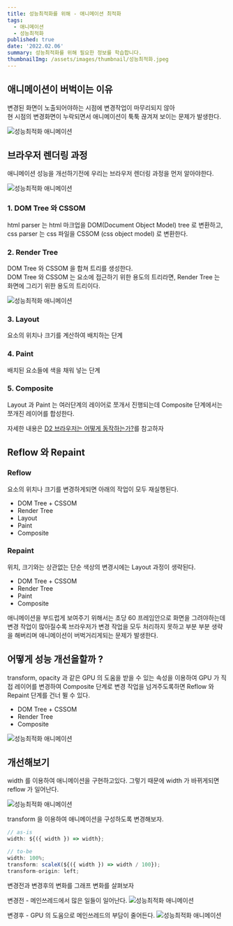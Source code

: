 ```yaml
---
title: 성능최적화를 위해 - 애니메이션 최적화
tags:
  - 애니메이션
  - 성능최적화
published: true
date: '2022.02.06' 
summary: 성능최적화를 위해 필요한 정보를 학습합니다.
thumbnailImg: /assets/images/thumbnail/성능최적화.jpeg
---
```


## 애니메이션이 버벅이는 이유 

변경된 화면이 노출되어야하는 시점에 변경작업이 마무리되지 않아    
현 시점의 변경화면이 누락되면서 애니메이션이 툭툭 끊겨져 보이는 문제가 발생한다.  

![성능최적화 애니메이션](/assets/images/post/성능최적화_애니메이션/성능최적화_애니메이션1.png)

## 브라우저 렌더링 과정

애니메이션 성능을 개선하기전에 우리는 브라우저 렌더링 과정을 먼저 알아야한다.

![성능최적화 애니메이션](/assets/images/post/성능최적화_애니메이션/성능최적화_애니메이션2.png)

### 1. DOM Tree 와 CSSOM

html parser 는 html 마크업을 DOM(Document Object Model) tree 로 변환하고, css parser 는 css 파일을 CSSOM (css object model) 로 변환한다.

### 2. Render Tree

DOM Tree 와 CSSOM 을 합쳐 트리를 생성한다.   
DOM Tree 와 CSSOM 는 요소에 접근하기 위한 용도의 트리라면, Render Tree 는 화면에 그리기 위한 용도의 트리이다.      


![성능최적화 애니메이션](/assets/images/post/성능최적화_애니메이션/성능최적화_애니메이션3.png)

### 3. Layout

요소의 위치나 크기를 계산하여 배치하는 단계 

### 4. Paint 

배치된 요소들에 색을 채워 넣는 단계

### 5. Composite

Layout 과 Paint 는 여러단계의 레이어로 쪼개서 진행되는데 Composite 단계에서는 쪼개진 레이어를 합성한다.


자세한 내용은 [D2 브라우저는 어떻게 동작하는가?](https://d2.naver.com/helloworld/59361)를 참고하자

## Reflow 와 Repaint 

### Reflow 
요소의 위치나 크기를 변경하게되면 아래의 작업이 모두 재실행된다.

- DOM Tree + CSSOM 
- Render Tree 
- Layout
- Paint 
- Composite 

### Repaint

위치, 크기와는 상관없는 단순 색상의 변경시에는 Layout 과정이 생략된다.

- DOM Tree + CSSOM 
- Render Tree 
- Paint 
- Composite 

애니메이션을 부드럽게 보여주기 위해서는 초당 60 프레임안으로 화면을 그려야하는데  변경 작업이 많아질수록 브라우저가 변경 작업을 모두 처리하지 못하고 
부분 부분 생략을 해버리며 애니메이션이 버벅거리게되는 문제가 발생한다.

## 어떻게 성능 개선을할까 ?

transform, opacity 과 같은 GPU 의 도움을 받을 수 있는 속성을 이용하여 GPU 가 직접 레이어를 변경하여 Composite 단계로 
변경 작업을 넘겨주도록하면 Reflow 와 Repaint 단계를 건너 뛸 수 있다.   

- DOM Tree + CSSOM 
- Render Tree 
- Composite 

![성능최적화 애니메이션](/assets/images/post/성능최적화_애니메이션/성능최적화_애니메이션4.png)

## 개선해보기 

width 를 이용하여 애니메이션을 구현하고있다. 그렇기 때문에 width 가 바뀌게되면 reflow 가 일어난다. 

![성능최적화 애니메이션](/assets/images/post/성능최적화_애니메이션/성능최적화_애니메이션5.png)

transform 을 이용하여 애니메이션을 구성하도록 변경해보자.

```js
// as-is 
width: ${({ width }) => width};

// to-be
width: 100%;
transform: scaleX(${({ width }) => width / 100});
transform-origin: left;
```

변경전과 변경후의 변화를 그래프 변화를 살펴보자 

변경전 - 메인쓰레드에서 많은 일들이 일어난다.
![성능최적화 애니메이션](/assets/images/post/성능최적화_애니메이션/성능최적화_애니메이션7.png)

변경후 - GPU 의 도움으로 메인쓰레드의 부담이 줄어든다.
![성능최적화 애니메이션](/assets/images/post/성능최적화_애니메이션/성능최적화_애니메이션6.png)
